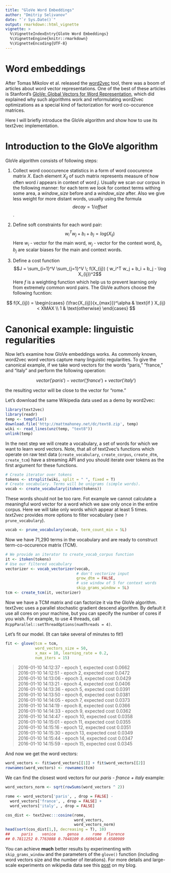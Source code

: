 ```yaml
---
title: "GloVe Word Embeddings"
author: "Dmitriy Selivanov"
date: "`r Sys.Date()`"
output: rmarkdown::html_vignette
vignette: >
  %\VignetteIndexEntry{GloVe Word Embeddings}
  %\VignetteEngine{knitr::rmarkdown}
  %\VignetteEncoding{UTF-8}
---
```


# Word embeddings

After Tomas Mikolov et al. released the [word2vec](https://code.google.com/p/word2vec/) tool, there was a boom of articles about word vector representations. One of the best of these articles is Stanford's [GloVe: Global Vectors for Word Representation](http://nlp.stanford.edu/projects/glove/), which did explained why such algorithms work and reformulating word2vec optimizations as a special kind of factorization for word co-occurence matrices. 

Here I will briefly introduce the GloVe algorithm and show how to use its text2vec implementation.

# Introduction to the GloVe algorithm

GloVe algorithm consists of following steps:

1. Collect word cooccurence statistics in a form of word coocurence matrix $X$. Each element $X_{ij}$ of such matrix represents measure of how often word *i* appears in context of word *j*. Usually we scan our corpus in the following manner: for each term we look for context terms withing some area, a *window_size* before and a *window_size* after. Also we give less weight for more distant words, usually using the formula $$decay = 1/offset$$.

2. Define soft constraints for each word pair: 
$$w_i^Tw_j + b_i + b_j = log(X_{ij})$$
Here $w_i$ - vector for the main word, $w_j$ - vector for the context word, $b_i$, $b_j$ are scalar biases for the main and context words.
3. Define a cost function 
$$J = \sum_{i=1}^V \sum_{j=1}^V \; f(X_{ij}) ( w_i^T w_j + b_i + b_j - \log X_{ij})^2$$
Here $f$ is a weighting function which help us to prevent learning only from extremely common word pairs. The GloVe authors choose the following fucntion:

$$
f(X_{ij}) = 
\begin{cases}
(\frac{X_{ij}}{x_{max}})^\alpha & \text{if } X_{ij} < XMAX \\
1 & \text{otherwise}
\end{cases}
$$

# Canonical example: linguistic regularities

Now let's examine how GloVe embeddings works. As commonly known, word2vec word vectors capture many linguistic regularities. To give the canonical example, if we take word vectors for the words "paris," "france," and "italy" and perform the following operation: 

$$vector('paris') - vector('france') + vector('italy')$$ 

the resulting vector will be close to the vector for "rome."

Let's download the same Wikipedia data used as a demo by word2vec:

```r
library(text2vec)
library(readr)
temp <- tempfile()
download.file('http://mattmahoney.net/dc/text8.zip', temp)
wiki <- read_lines(unz(temp, "text8"))
unlink(temp)
```

In the next step we will create a vocabulary, a set of words for which we want to learn word vectors. Note, that all of text2vec's functions which operate on raw text data (`create_vocabulary`, `create_corpus`, `create_dtm`, `create_tcm`) have a streaming API and you should iterate over tokens as the first argument for these functions.

```r
# Create iterator over tokens
tokens <- strsplit(wiki, split = " ", fixed = T)
# Create vocabulary. Terms will be unigrams (simple words).
vocab <- create_vocabulary(itoken(tokens))
```

These words should not be too rare. Fot example we cannot calculate a meaningful word vector for a word which we saw only once in the entire corpus. Here we will take only words which appear at least 5 times. *text2vec* provides more options to filter vocabulary (see `?prune_vocabulary`).

```r
vocab <- prune_vocabulary(vocab, term_count_min = 5L)
```

Now we have 71,290 terms in the vocabulary and are ready to construct term-co-occurence matrix (TCM).

```r
# We provide an iterator to create_vocab_corpus function
it <- itoken(tokens)
# Use our filtered vocabulary
vectorizer <- vocab_vectorizer(vocab, 
                               # don't vectorize input
                               grow_dtm = FALSE, 
                               # use window of 5 for context words
                               skip_grams_window = 5L)
tcm <- create_tcm(it, vectorizer)
```

Now we have a TCM matrix and can factorize it via the GloVe algorithm.  
text2vec uses a parallel stochastic gradient descend algorithm. By default it use all cores on your machine, but you can specify the number of cores if you wish. For example, to use 4 threads, call `RcppParallel::setThreadOptions(numThreads = 4)`. 

Let's fit our model. (It can take several of minutes to fit!)

```r
fit <- glove(tcm = tcm,
             word_vectors_size = 50,
             x_max = 10, learning_rate = 0.2,
             num_iters = 15)
```

> 2016-01-10 14:12:37 - epoch 1, expected cost 0.0662  
2016-01-10 14:12:51 - epoch 2, expected cost 0.0472  
2016-01-10 14:13:06 - epoch 3, expected cost 0.0429  
2016-01-10 14:13:21 - epoch 4, expected cost 0.0406  
2016-01-10 14:13:36 - epoch 5, expected cost 0.0391  
2016-01-10 14:13:50 - epoch 6, expected cost 0.0381   
2016-01-10 14:14:05 - epoch 7, expected cost 0.0373  
2016-01-10 14:14:19 - epoch 8, expected cost 0.0366  
2016-01-10 14:14:33 - epoch 9, expected cost 0.0362  
2016-01-10 14:14:47 - epoch 10, expected cost 0.0358  
2016-01-10 14:15:01 - epoch 11, expected cost 0.0355  
2016-01-10 14:15:16 - epoch 12, expected cost 0.0351  
2016-01-10 14:15:30 - epoch 13, expected cost 0.0349  
2016-01-10 14:15:44 - epoch 14, expected cost 0.0347  
2016-01-10 14:15:59 - epoch 15, expected cost 0.0345  

And now we get the word vectors:

```r
word_vectors <- fit$word_vectors[[1]] + fit$word_vectors[[2]]
rownames(word_vectors) <- rownames(tcm)
```

We can find the closest word vectors for our *paris - france + italy* example:

```r
word_vectors_norm <- sqrt(rowSums(word_vectors ^ 2))

rome <- word_vectors['paris', , drop = FALSE] - 
  word_vectors['france', , drop = FALSE] + 
  word_vectors['italy', , drop = FALSE]

cos_dist <- text2vec:::cosine(rome, 
                              word_vectors, 
                              word_vectors_norm)
head(sort(cos_dist[1,], decreasing = T), 10)
##     paris    venice     genoa      rome  florence
## 0.7811252 0.7763088 0.7048109 0.6696540 0.6580989
```

You can achieve **much** better results by experimenting with `skip_grams_window` and the parameters of the `glove()` function (including word vectors size and the number of iterations). For more details and large-scale experiments on wikipedia data see this [post](http://dsnotes.com/blog/text2vec/2015/12/01/glove-enwiki/) on my blog.
